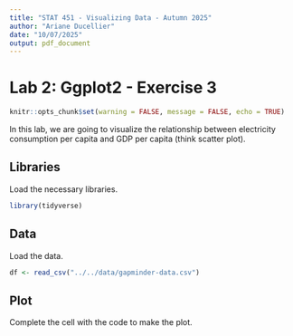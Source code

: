 ```yaml
---
title: "STAT 451 - Visualizing Data - Autumn 2025"
author: "Ariane Ducellier"
date: "10/07/2025"
output: pdf_document
---
```


# Lab 2: Ggplot2 - Exercise 3

```r
knitr::opts_chunk$set(warning = FALSE, message = FALSE, echo = TRUE)
```

In this lab, we are going to visualize the relationship between electricity consumption per capita and GDP per capita (think scatter plot).

## Libraries

Load the necessary libraries.

```r
library(tidyverse)
```

## Data

Load the data.

```r
df <- read_csv("../../data/gapminder-data.csv")
```

## Plot

Complete the cell with the code to make the plot.

```r
```
